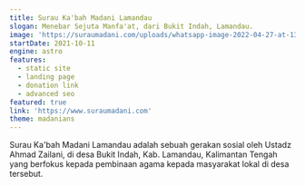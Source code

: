 ```yaml
---
title: Surau Ka'bah Madani Lamandau
slogan: Menebar Sejuta Manfa'at, dari Bukit Indah, Lamandau.
image: 'https://suraumadani.com/uploads/whatsapp-image-2022-04-27-at-13.42.22.jpeg'
startDate: 2021-10-11
engine: astro
features:
  - static site
  - landing page
  - donation link
  - advanced seo
featured: true
link: 'https://www.suraumadani.com'
theme: madanians
---
```


Surau Ka'bah Madani Lamandau adalah sebuah gerakan sosial oleh Ustadz Ahmad Zailani, di desa Bukit Indah, Kab. Lamandau, Kalimantan Tengah yang berfokus kepada pembinaan agama kepada masyarakat lokal di desa tersebut.
